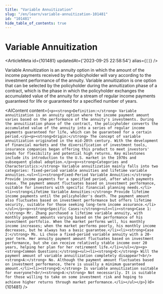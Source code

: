 ```yaml
---
title: "Variable Annuitization"
slug: "/en/learn/variable-annuitization-101481"
id: "101481"
hide_table_of_contents: true
---
```



# Variable Annuitization

<ArticleMeta id={101481} updatedAt={'2023-09-25 22:58:54'} alias={`[]`} />
<div className='border-solid border-b border-t-0 my-4 border-[var(--ifm-color-gray-300)]' />

Variable Annuitization is an annuity option in which the amount of the income payments received by the policyholder will vary according to the investment performance of the annuity. Variable annuitization is one option that can be selected by the policyholder during the annuitization phase of a contract, which is the phase in which the policyholder exchanges the accumulated value of the annuity for a stream of regular income payments guaranteed for life or guaranteed for a specified number of years.

<AIContent content={`<p><strong>Definition:</strong> Variable annuitization is an annuity option where the income payment amount varies based on the performance of the annuity's investments. During the annuitization phase of the contract, the policyholder converts the accumulated value of the annuity into a series of regular income payments guaranteed for life, which can be guaranteed for a certain period.</p><p><strong>Origin:</strong> The concept of variable annuitization originated in the mid-20th century. With the development of financial markets and the diversification of investment tools, insurance companies began offering this product to meet investors' needs for flexibility and potential high returns. Key milestones include its introduction to the U.S. market in the 1970s and subsequent global adoption.</p><p><strong>Categories and Characteristics:</strong> Variable annuitization mainly falls into two categories: fixed-period variable annuities and lifetime variable annuities.<ul><li><strong>Fixed-Period Variable Annuities:</strong> Provide income payments for a specified period, after which payments cease. The payment amount fluctuates based on investment performance, suitable for investors with specific financial planning needs.</li><li><strong>Lifetime Variable Annuities:</strong> Provide lifetime income payments until the policyholder's death. The payment amount also fluctuates based on investment performance but offers lifetime security, suitable for those seeking long-term income assurance.</li></ul></p><p><strong>Specific Cases:</strong><ul><li><strong>Case 1:</strong> Mr. Zhang purchased a lifetime variable annuity, with monthly payment amounts varying based on the performance of his investment portfolio. When the market performs well, his monthly income increases; when the market performs poorly, his monthly income decreases, but he always has a basic guarantee.</li><li><strong>Case 2:</strong> Ms. Li chose a fixed-period variable annuity with a 20-year term. Her annuity payment amount fluctuates based on investment performance, but she can receive relatively stable income over 20 years, helping her plan for her retirement life.</li></ul></p><p><strong>Common Questions:</strong><ul><li><strong>Q:</strong> Will the payment amount of variable annuitization completely disappear?<br/><strong>A:</strong> No. Although the payment amount fluctuates based on investment performance, there is usually a minimum guaranteed amount.</li><li><strong>Q:</strong> Is variable annuitization suitable for everyone?<br/><strong>A:</strong> Not necessarily. It is suitable for those willing to take on some investment risk and hoping to achieve higher returns through market performance.</li></ul></p>`} id={101481} />
